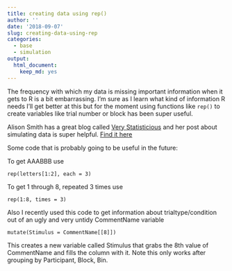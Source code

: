 ```yaml
---
title: creating data using rep()
author: ''
date: '2018-09-07'
slug: creating-data-using-rep
categories: 
  - base
  - simulation
output:
  html_document:
    keep_md: yes
---
```


The frequency with which my data is missing important information when it gets to R is a bit embarrassing. I'm sure as I learn what kind of information R needs I'll get better at this but for the moment using functions like `rep()` to create variables like trial number or block has been super useful. 

Alison Smith has a great blog called [Very Statisticious](https://aosmith.rbind.io/) and her post about simulating data is super helpful. [Find it here](https://aosmith.rbind.io/2018/08/29/getting-started-simulating-data/)

Some code that is probably going to be useful in the future: 

To get AAABBB use

```
rep(letters[1:2], each = 3)

```
To get 1 through 8, repeated 3 times use

```
rep(1:8, times = 3)

```
Also I recently used this code to get information about trialtype/condition out of an ugly and very untidy CommentName variable

```
mutate(Stimulus = CommentName[[8]]) 
```

This creates a new variable called Stimulus that grabs the 8th value of CommentName and fills the column with it. Note this only works after grouping by Participant, Block, Bin. 








